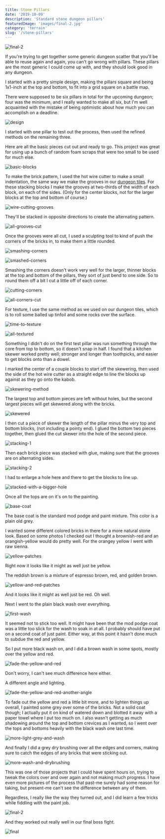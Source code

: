 ```yaml
---
title: Stone Pillars
date: '2019-10-09'
description: 'Standard stone dungeon pillars'
featuredImage: 'images/final-2.jpg'
category: 'terrain'
slug: '/stone-pillars'
---
```


![final-2](images/final-2.jpg)

If you're trying to get together some generic dungeon scatter that you'll be able to reuse again and again, you can't go wrong with pillars. These pillars are the most generic I could come up with, and they should look good in any dungeon.

I started with a pretty simple design, making the pillars square and being 1x1-inch at the top and bottom, to fit into a grid square on a battle map.

There were supposed to be six pillars in total for the upcoming dungeon; four was the minimum, and I really wanted to make all six, but I'm well acquainted with the mistake of being optimistic about how much you can accomplish on a deadline.

![design](images/design.jpg)

I started with one pillar to test out the process, then used the refined methods on the remaining three.

Here are all the basic pieces cut out and ready to go. This project was great for using up a bunch of random foam scraps that were too small to be used for much else.

![basic-blocks](images/basic-blocks.jpg)

To make the brick pattern, I used the hot wire cutter to make a small indentation, the same way we make the grooves in our [dungeon tiles](../making-a-dungeon-tile/). For these stacking blocks I make the grooves at two-thirds of the width of each block, on each of the sides. (Only for the center blocks, not for the larger blocks at the top and bottom of course.)

![wire-cutting-grooves](images/wire-cutting-grooves.jpg)

They'll be stacked in opposite directions to create the alternating pattern.

![all-grooves-cut](images/all-grooves-cut.jpg)

Once the grooves were all cut, I used a sculpting tool to kind of push the corners of the bricks in, to make them a little rounded.

![smashing-corners](images/smashing-corners.jpg)

![smashed-corners](images/smashed-corners.jpg)

Smashing the corners doesn't work very well for the larger, thinner blocks at the top and bottom of the pillars, they sort of just bend to one side. So to round them off a bit I cut a little off of each corner.

![cutting-corners](images/cutting-corners.jpg)

![all-corners-cut](images/all-corners-cut.jpg)

For texture, I use the same method as we used on our dungeon tiles, which is to roll some balled up tinfoil and some rocks over the surface.

![time-to-texture](images/time-to-texture.jpg)

![all-textured](images/all-textured.jpg)

Something I didn't do on the first test pillar was run something through the core from top to bottom, so it doesn't snap in half. I found that a kitchen skewer worked pretty well; stronger and longer than toothpicks, and easier to get blocks onto than a dowel.

I marked the center of a couple blocks to start off the skewering, then used the side of the hot wire cutter as a straight edge to line the blocks up against as they go onto the kabob.

![skewering-method](images/skewering-method.jpg)

The largest top and bottom pieces are left without holes, but the second largest pieces will get skewered along with the bricks.

![skewered](images/skewered.jpg)

I then cut a piece of skewer the length of the pillar minus the very top and bottom blocks, (not including a pointy end). I glued the bottom two pieces together, then glued the cut skewer into the hole of the second piece.

![stacking-1](images/stacking-1.jpg)

Then each brick piece was stacked with glue, making sure that the grooves are on alternating sides.

![stacking-2](images/stacking-2.jpg)

I had to enlarge a hole here and there to get the blocks to line up.

![stacked-with-a-bigger-hole](images/stacked-with-a-bigger-hole.jpg)

Once all the tops are on it's on to the painting.

![base-coat](images/base-coat.jpg)

The base coat is the standard mod podge and paint mixture. This color is a plain old grey.

I wanted some different colored bricks in there for a more natural stone look. Based on some photos I checked out I thought a brownish-red and an orangish-yellow would do pretty well. For the orangey yellow I went with raw sienna.

![yellow-patches](images/yellow-patches.jpg)

Right now it looks like it might as well just be yellow.

The reddish brown is a mixture of espresso brown, red, and golden brown.

![yellow-and-red-patches](images/yellow-and-red-patches.jpg)

And it looks like it might as well just be red. Oh well.

Next I went to the plain black wash over everything.

![first-wash](images/first-wash.jpg)

It seemed not to stick too well. It might have been that the mod podge coat was a little too slick for the wash to soak in at all. I probably should have put on a second coat of just paint. Either way, at this point it hasn't done much to subdue the red and yellow.

So I put more black wash on, and I did a brown wash in some spots, mostly over the yellow and red.

![fade-the-yellow-and-red](images/fade-the-yellow-and-red.jpg)

Don't worry, I can't see much difference here either.

A different angle and lighting.

![fade-the-yellow-and-red-another-angle](images/fade-the-yellow-and-red-another-angle.jpg)

To fade out the yellow and red a little bit more, and to lighten things up overall, I painted some grey over some of the bricks. Not a solid coat though; I actually put it on kind of watered down and blotted it away with a paper towel where I put too much on. I also wasn't getting as much shadowing around the top and bottom crevices as I wanted, so I went over the tops and bottoms heavily with the black wash one last time.

![more-light-grey-and-wash](images/more-light-grey-and-wash.jpg)

And finally I did a grey dry brushing over all the edges and corners, making sure to catch the edges of any bricks that were sticking out.

![more-wash-and-drybrushing](images/more-wash-and-drybrushing.jpg)

This was one of those projects that I could have spent hours on, trying to tweak the colors over and over again and not making much progress. I have even more pictures of the process that past-me surely had some reason for taking, but present-me can't see the difference between any of them.

Regardless, I really like the way they turned out, and I did learn a few tricks while fiddling with the paint job.

![final-2](images/final-2.jpg)

And they worked out really well in our final boss fight.

![final](images/final.jpg)
